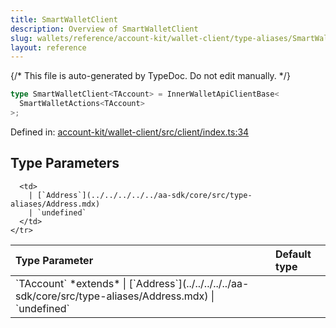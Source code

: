 ```yaml
---
title: SmartWalletClient
description: Overview of SmartWalletClient
slug: wallets/reference/account-kit/wallet-client/type-aliases/SmartWalletClient
layout: reference
---
```


{/* This file is auto-generated by TypeDoc. Do not edit manually. */}

```ts
type SmartWalletClient<TAccount> = InnerWalletApiClientBase<
  SmartWalletActions<TAccount>
>;
```

Defined in: [account-kit/wallet-client/src/client/index.ts:34](https://github.com/alchemyplatform/aa-sdk/blob/dc58c113ff1eeb06d4b3f76c505cbbaad47db8fc/account-kit/wallet-client/src/client/index.ts#L34)

## Type Parameters

<table>
  <thead>
    <tr>
      <th align="left">Type Parameter</th>
      <th align="left">Default type</th>
    </tr>
  </thead>

  <tbody>
    <tr>
      <td>
        `TAccount` *extends*
        | [`Address`](../../../../../aa-sdk/core/src/type-aliases/Address.mdx)
        | `undefined`
      </td>

      <td>
        | [`Address`](../../../../../aa-sdk/core/src/type-aliases/Address.mdx)
        | `undefined`
      </td>
    </tr>

  </tbody>
</table>
